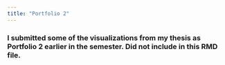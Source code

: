 ```yaml
---
title: "Portfolio 2"
---
```


### I submitted some of the visualizations from my thesis as Portfolio 2 earlier in the semester. Did not include in this RMD file.
